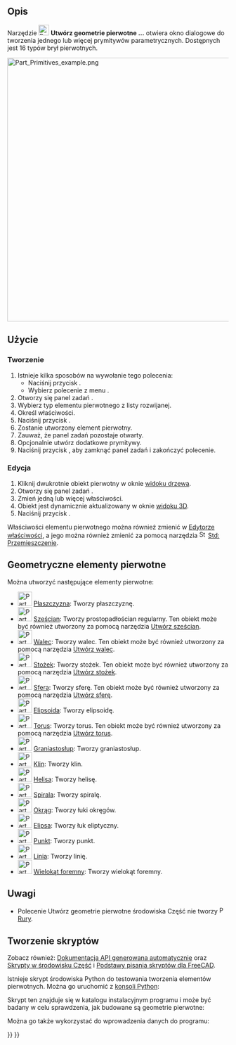 <languages/>

{{Docnav/pl
|[[Part_Tube/pl|Rura]]
|[[Part_Plane/pl|Płaszczyzna]]
|[[Part_Workbench/pl|środowisko pracy Część]]
|IconL=Part_Tube.svg
|IconR=Part_Plane.svg
|IconC=Workbench_Part.svg
}}

{{GuiCommand/pl
|Name=Part Primitives
|Name/pl=Część: Utwórz geometrie pierwotne
|MenuLocation=Część → Utwórz geometrie pierwotne ...
|Workbenches=[[Part_Workbench/pl|Część]], [[OpenSCAD_Workbench/pl|OpenSCAD]]
|SeeAlso=[[Part_Builder/pl|Konstruktor kształtu]]
}}

<span id="Description"></span>
==Opis== 

Narzędzie [[Image:Part_Primitives.svg|24px]] '''Utwórz geometrie pierwotne ...''' otwiera okno dialogowe do tworzenia jednego lub więcej prymitywów parametrycznych. Dostępnych jest 16 typów brył pierwotnych.

[[File:Part_Primitives_example.png|600px]]
{{Caption|Geometrie pierwotne, które mogą być tworzone za pomocą tego narzędzia}}

<span id="Usage"></span>
==Użycie==

<span id="Create"></span>
===Tworzenie===

# Istnieje kilka sposobów na wywołanie tego polecenia:
#* Naciśnij przycisk {{Button|[[Image:Part_Primitives.svg|16px]] [[Part_Primitives/pl|Utwórz geometrie pierwotne]]}}.
#* Wybierz polecenie z menu {{MenuCommand|Część → [[Image:Part_Primitives.svg|16px]] Utwórz geometrie pierwotne...}}.
# Otworzy się panel zadań {{MenuCommand|Pierwotne bryły geometryczne}}.
# Wybierz typ elementu pierwotnego z listy rozwijanej.
# Określ właściwości.
# Naciśnij przycisk {{Button|Utwórz}}.
# Zostanie utworzony element pierwotny.
# Zauważ, że panel zadań pozostaje otwarty.
# Opcjonalnie utwórz dodatkowe prymitywy.
# Naciśnij przycisk {{Button|Zamknij}}, aby zamknąć panel zadań i zakończyć polecenie.

<span id="Edit"></span>
===Edycja===

# Kliknij dwukrotnie obiekt pierwotny w oknie [[Tree_view/pl|widoku drzewa]].
# Otworzy się panel zadań {{MenuCommand|Pierwotne bryły geometryczne}}.
# Zmień jedną lub więcej właściwości.
# Obiekt jest dynamicznie aktualizowany w oknie [[3D_view/pl|widoku 3D]].
# Naciśnij przycisk {{Button|OK}}.

Właściwości elementu pierwotnego można również zmienić w [[Property_editor/pl|Edytorze właściwości]], a jego {{PropertyData|Umiejscowienie}} można również zmienić za pomocą narzędzia [[Image:Std_TransformManip.svg|16px]] [[Std_TransformManip/pl|Std: Przemieszczenie]].

<span id="Geometric_Primitives"></span>
==Geometryczne elementy pierwotne==

Można utworzyć następujące elementy pierwotne:
*[[Image:Part_Plane.svg|32px]] [[Part_Plane/pl|Płaszczyzna]]: Tworzy płaszczyznę.
*[[Image:Part_Box.svg|32px]] [[Part_Box/pl|Sześcian]]: Tworzy prostopadłościan regularny. Ten obiekt może być również utworzony za pomocą narzędzia [[Part_Box/pl|Utwórz sześcian]].
*[[Image:Part_Cylinder.svg|32px]] [[Part_Cylinder/pl|Walec]]: Tworzy walec. Ten obiekt może być również utworzony za pomocą narzędzia [[Part_Cylinder/pl|Utwórz walec]].
*[[Image:Part_Cone.svg|32px]] [[Part_Cone/pl|Stożek]]: Tworzy stożek. Ten obiekt może być również utworzony za pomocą narzędzia [[Part_Cone/pl|Utwórz stożek]].
*[[Image:Part_Sphere.svg|32px]] [[Part_Sphere/pl|Sfera]]: Tworzy sferę.  Ten obiekt może być również utworzony za pomocą narzędzia [[Part_Sphere/pl|Utwórz sferę]].
*[[Image:Part_Ellipsoid.svg|32px]] [[Part_Ellipsoid/pl|Elipsoida]]: Tworzy elipsoidę.
*[[Image:Part_Torus.svg|32px]] [[Part_Torus/pl|Torus]]: Tworzy torus. Ten obiekt może być również utworzony za pomocą narzędzia [[Part_Torus/pl|Utwórz torus]].
*[[Image:Part_Prism.svg|32px]] [[Part_Prism/pl|Graniastosłup]]: Tworzy graniastosłup.
*[[Image:Part_Wedge.svg|32px]] [[Part_Wedge/pl|Klin]]: Tworzy klin.
*[[Image:Part_Helix.svg|32px]] [[Part_Helix/pl|Helisa]]: Tworzy helisę.
*[[Image:Part_Spiral.svg|32px]] [[Part_Spiral/pl|Spirala]]: Tworzy spiralę.
*[[Image:Part_Circle.svg|32px]] [[Part_Circle/pl|Okrąg]]: Tworzy łuki okręgów.
*[[Image:Part_Ellipse.svg|32px]] [[Part_Ellipse/pl|Elipsa]]: Tworzy łuk eliptyczny.
*[[Image:Part_Point.svg|32px]] [[Part_Point/pl|Punkt]]: Tworzy punkt.
*[[Image:Part_Line.svg|32px]] [[Part_Line/pl|Linia]]: Tworzy linię.
*[[Image:Part_RegularPolygon.svg|32px]] [[Part_RegularPolygon/pl|Wielokąt foremny]]: Tworzy wielokąt foremny.

<span id="Notes"></span>
==Uwagi==

* Polecenie Utwórz geometrie pierwotne środowiska Część nie tworzy [[Image:Part_Tube.svg|16px]] [[Part_Tube/pl|Rury]].

<span id="Scripting"></span>
==Tworzenie skryptów==

Zobacz również: [https://freecad.github.io/SourceDoc/ Dokumentacja API generowana automatycznie] oraz [[Part_scripting/pl|Skrypty w środowisku Część]] i [[FreeCAD_Scripting_Basics/pl|Podstawy pisania skryptów dla FreeCAD]].

Istnieje skrypt środowiska Python do testowania tworzenia elementów pierwotnych. Można go uruchomić z [[Python_console/pl|konsoli Python]]:

{{Code|code=
import parttests.part_test_objects as pto
pto.create_test_file("example_file")
}}

Skrypt ten znajduje się w katalogu instalacyjnym programu i może być badany w celu sprawdzenia, jak budowane są geometrie pierwotne:

{{Code|code=
$INSTALL_DIR/Mod/Part/parttests/part_test_objects.py
}}

Można go także wykorzystać do wprowadzenia danych do programu:

{{Code|code=
freecad $INSTALL_DIR/Mod/Part/parttests/part_test_objects.py
}}


{{Docnav/pl
|[[Part_Tube/pl|Rura]]
|[[Part_Plane/pl|Płaszczyzna]]
|[[Part_Workbench/pl|środowisko pracy Część]]
|IconL=Part_Tube.svg
|IconR=Part_Plane.svg
|IconC=Workbench_Part.svg
}}

{{Part_Tools_navi{{#translation:}}}}
{{Userdocnavi{{#translation:}}}}